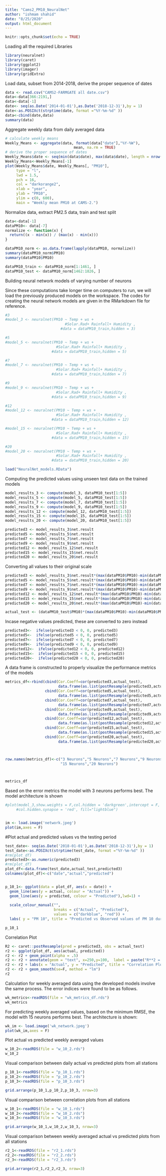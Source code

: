 ---
title: "Cams2_PM10_NeuralNet"
author: "ishmam shahid"
date: "8/25/2020"
output: html_document
---

```{r setup, include=FALSE}
knitr::opts_chunk$set(echo = TRUE)
```

Loading all the required Libraries
```{r, message=FALSE, warning=FALSE}
library(neuralnet)
library(caret)
library(ggplot2)
library(imager)
library(gridExtra)
```

Load data, subset from 2014-2018, derive the proper sequence of dates

```{r}
data <- read.csv("CAMS2-FARMGATE all date.csv")
data<-data[366:2191,]
data<-data[-1]
date<- seq(as.Date('2014-01-01'),as.Date('2018-12-31'),by = 1)
date<-as.POSIXct(strptime(date, format ="%Y-%m-%d" ))
data<-cbind(date,data)
summary(data)
```

Aggregate weekly data from daily averaged data
```{r,warning=FALSE}
# calculate weekly means
Weekly_Means <- aggregate(data, format(data["date"],"%Y-%W"),
                               mean, na.rm = TRUE)
# derive the proper sequence of dates
Weekly_Means$date <- seq(min(data$date), max(data$date), length = nrow(Weekly_Means))
Weekly_Means<-Weekly_Means[-1]
plot(Weekly_Means$date, Weekly_Means[, "PM10"],
     type = "l",
     lwd = 1.5,
     pch = 16,
     col = "darkorange2",
     xlab = "year",
     ylab = "PM10",
     ylim = c(0, 600),
     main = "Weekly mean PM10 at CAMS-2.")
```



Normalize data, extract PM2.5 data, train and test split
```{r}
data<-data[-1]
dataPM10<- data[-7]
normalize <- function(x) {
  return((x - min(x)) / (max(x) - min(x)))
}

dataPM10_norm <- as.data.frame(lapply(dataPM10, normalize))
summary(dataPM10_norm$PM10)
summary(dataPM10$PM10)

dataPM10_train <- dataPM10_norm[1:1461, ]
dataPM10_test <- dataPM10_norm[1462:1826, ]

```
Building neural network models of varying number of neurons

Since these computations take longer time on computers to run, we will load the previously produced models on the workspace. The codes for creating the neural network models are given in the RMarkdown file for reference.
```{r,warning=FALSE,echo=FALSE}
#3
#model_3 <- neuralnet(PM10 ~ Temp + ws +
                           #Solar.Rad+ Rainfall+ Humidity ,
                         #data = dataPM10_train,hidden = 3)

#5
#model_5 <- neuralnet(PM10 ~ Temp + ws +
                       #Solar.Rad+ Rainfall+ Humidity ,
                     #data = dataPM10_train,hidden = 5)

#7
#model_7 <- neuralnet(PM10 ~ Temp + ws +
                       #Solar.Rad+ Rainfall+ Humidity ,
                     #data = dataPM10_train,hidden = 7)

#9
#model_9 <- neuralnet(PM10 ~ Temp + ws +
                       #Solar.Rad+ Rainfall+ Humidity ,
                     #data = dataPM10_train,hidden = 9)

#12
#model_12 <- neuralnet(PM10 ~ Temp + ws +
                       #Solar.Rad+ Rainfall+ Humidity ,
                     #data = dataPM10_train,hidden = 12)

#model_15 <- neuralnet(PM10 ~ Temp + ws +
                       #Solar.Rad+ Rainfall+ Humidity ,
                     #data = dataPM10_train,hidden = 15)

#20
#model_20 <- neuralnet(PM10 ~ Temp + ws +
                       #Solar.Rad+ Rainfall+ Humidity ,
                     #data = dataPM10_train,hidden = 20)
```

```{r,warning=FALSE}
load("NeuralNet_models.RData")
```


Computing the predicted values using unseen test data on the trained models
```{r,warning=FALSE}
model_results_3 <- compute(model_3, dataPM10_test[1:5])
model_results_5 <- compute(model_5, dataPM10_test[1:5])
model_results_7 <- compute(model_7, dataPM10_test[1:5])
model_results_9 <- compute(model_9, dataPM10_test[1:5])
model_results_12 <- compute(model_12, dataPM10_test[1:5])
model_results_15 <- compute(model_15, dataPM10_test[1:5])
model_results_20 <- compute(model_20, dataPM10_test[1:5])

predicted3 <- model_results_3$net.result
predicted5 <- model_results_5$net.result
predicted7 <- model_results_7$net.result
predicted9 <- model_results_9$net.result
predicted12 <- model_results_12$net.result
predicted15 <- model_results_15$net.result
predicted20 <- model_results_20$net.result
```

Converting all values to their original scale
```{r,warning=FALSE}
predicted3 <- model_results_3$net.result*(max(dataPM10$PM10)-min(dataPM10$PM10))+min(dataPM10$PM10)
predicted5 <- model_results_5$net.result*(max(dataPM10$PM10)-min(dataPM10$PM10))+min(dataPM10$PM10)
predicted7 <- model_results_7$net.result*(max(dataPM10$PM10)-min(dataPM10$PM10))+min(dataPM10$PM10)
predicted9 <- model_results_9$net.result*(max(dataPM10$PM10)-min(dataPM10$PM10))+min(dataPM10$PM10)
predicted12 <- model_results_12$net.result*(max(dataPM10$PM10)-min(dataPM10$PM10))+min(dataPM10$PM10)
predicted15 <- model_results_15$net.result*(max(dataPM10$PM10)-min(dataPM10$PM10))+min(dataPM10$PM10)
predicted20 <- model_results_20$net.result*(max(dataPM10$PM10)-min(dataPM10$PM10))+min(dataPM10$PM10)

actual_test <- (dataPM10_test$PM10)*(max(dataPM10$PM10)-min(dataPM10$PM10))+min(dataPM10$PM10)


```

Incase negative values predicted, these are converted to zero instead
```{r,warning=FALSE}
predicted3<-  ifelse(predicted3 < 0, 0, predicted3)
predicted5<-  ifelse(predicted5 < 0, 0, predicted5)
predicted7<-  ifelse(predicted7 < 0, 0, predicted7)
predicted9<-  ifelse(predicted9 < 0, 0, predicted9)
predicted12<-  ifelse(predicted12 < 0, 0, predicted12)
predicted15<-  ifelse(predicted15 < 0, 0, predicted15)
predicted20<-  ifelse(predicted20 < 0, 0, predicted20)

```

A data frame is constructed to properly visualize the performance metrics of the models
```{r,warning=FALSE}
metrics_df<-rbind(cbind(Cor.Coeff=cor(predicted3,actual_test),
                        data.frame(as.list(postResample(predicted3,actual_test)))),
                  cbind(Cor.Coeff=cor(predicted5,actual_test),
                        data.frame(as.list(postResample(predicted5,actual_test)))),
                  cbind(Cor.Coeff=cor(predicted7,actual_test),
                        data.frame(as.list(postResample(predicted7,actual_test)))),
                  cbind(Cor.Coeff=cor(predicted9,actual_test),
                        data.frame(as.list(postResample(predicted9,actual_test)))),
                  cbind(Cor.Coeff=cor(predicted12,actual_test),
                        data.frame(as.list(postResample(predicted12,actual_test)))),
                  cbind(Cor.Coeff=cor(predicted15,actual_test),
                        data.frame(as.list(postResample(predicted15,actual_test)))),
                  cbind(Cor.Coeff=cor(predicted20,actual_test),
                        data.frame(as.list(postResample(predicted20,actual_test)))))



row.names(metrics_df)<-c("3 Neurons","5 Neurons","7 Neurons","9 Neurons","12 Neurons",
                         "15 Neurons","20 Neurons")



metrics_df
```

Based on the error metrics the model with 3 neurons performs best. The model architecture is shown
```{r,warning=FALSE}
#plot(model_3,show.weights = F,col.hidden = 'darkgreen',intercept = F,
     #col.hidden.synapse = 'red', fill="lightblue")


im <- load.image('network.jpeg')
plot(im,axes = F)
```



#Plot actual and predicted values vs the testing period
```{r,warning=FALSE}
test_date<- seq(as.Date('2018-01-01'),as.Date('2018-12-31'),by = 1)
test_date<-as.POSIXct(strptime(test_date, format ="%Y-%m-%d" ))
#rm(plot_df)
predicted3<-as.numeric(predicted3)
#rm(plot_df)
plot_df<-data.frame(test_date,actual_test,predicted3)
colnames(plot_df)<-c("date","actual","predicted")


p_10_1<- ggplot(data = plot_df, aes(x = date)) +
  geom_line(aes(y = actual, colour = "Actual")) +
  geom_line(aes(y = predicted, colour = "Predicted"),lwd=1) +
  
  scale_colour_manual("", 
                      breaks = c("Actual", "Predicted"),
                      values = c("darkblue", "red")) +
  labs( y = "PM 10", title = "Predicted vs Observed values of PM 10 during 2018 in CAMS-2") 

p_10_1
```


Correlation Plot
```{r,warning=FALSE}
R2 <- caret::postResample(pred = predicted3, obs = actual_test)
r2 <- ggplot(plot_df, aes(actual, predicted))
r2 <- r2 + geom_point(alpha = .5)
r2 <- r2 + annotate(geom = "text", x=250,y=100,  label = paste("R**2 = ", round(R2[2], 3)))
r2 <- r2 + labs(x = "Actual", y = "Predicted", title = "Correlation Plot of PM10 (CAMS-2)")
r2 <- r2 + geom_smooth(se=F, method = "lm")
r2
```



Calculation for weekly averaged data using the developed models involve the same process. The error indices were found to be as follows. 
```{r,warning=FALSE}
wk_metrics<-readRDS(file = "wk_metrics_df.rds")
wk_metrics
```


For predicting weekly averaged values, based on the minimum RMSE, the model with 15 neurons performs best. The architecture is shown:
```{r}
wk_im <- load.image('wk_network.jpeg')
plot(wk_im,axes = F)
```


Plot actual vs predicted weekly averaged values
```{r}
w_10_2<-readRDS(file = "w_10_2.rds")
w_10_2
```



Visual comparison between daily actual vs predicted plots from all stations
```{r}
p_10_1<-readRDS(file = "p_10_1.rds")
p_10_2<-readRDS(file = "p_10_2.rds")
p_10_3<-readRDS(file = "p_10_3.rds")

grid.arrange(p_10_1,p_10_2,p_10_3, nrow=3)

```



Visual comparison between correlation plots from all stations
```{r}
w_10_1<-readRDS(file = "w_10_1.rds")
w_10_2<-readRDS(file = "w_10_2.rds")
w_10_3<-readRDS(file = "w_10_3.rds")

grid.arrange(w_10_1,w_10_2,w_10_3, nrow=3)

```



Visual comparison between weekly averaged actual vs predicted plots from all stations
```{r,message=F}
r2_1<-readRDS(file = "r2_1.rds")
r2_2<-readRDS(file = "r2_2.rds")
r2_3<-readRDS(file = "r2_3.rds")

grid.arrange(r2_1,r2_2,r2_3, nrow=3)

```
















